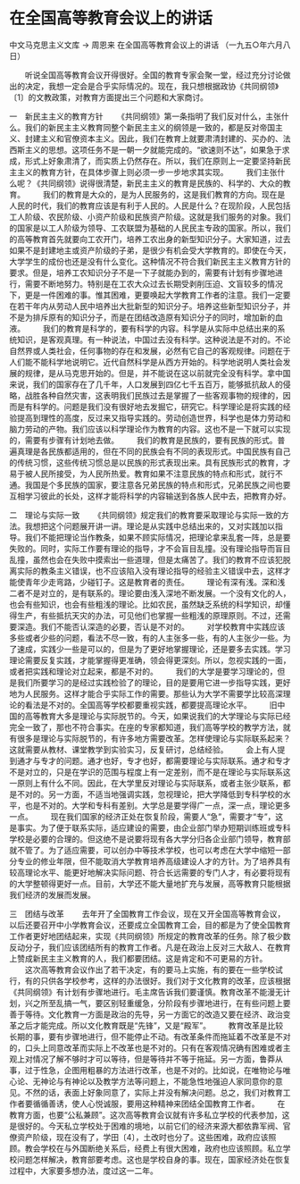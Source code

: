 # 在全国高等教育会议上的讲话

中文马克思主义文库 -> 周恩来
在全国高等教育会议上的讲话
（一九五○年六月八日）


　　听说全国高等教育会议开得很好。全国的教育专家会聚一堂，经过充分讨论做出的决定，我想一定会是合乎实际情况的。现在，我只想根据政协《共同纲领》〔1〕的文教政策，对教育方面提出三个问题和大家商讨。

一　新民主主义的教育方针
　　《共同纲领》第一条指明了我们反对什么，主张什么。我们的新民主主义教育同整个新民主主义的纲领是一致的，都是反对帝国主义、封建主义和官僚资本主义。因此，我们在教育上就要肃清封建的、买办的、法西斯主义的思想。这项任务不是一朝一夕就能完成的。“欲速则不达”，如果急于求成，形式上好象肃清了，而实质上仍然存在。所以，我们在原则上一定要坚持新民主主义的教育方针，在具体步骤上则必须一步一步地求其实现。
　　我们主张什么呢？《共同纲领》说得很清楚，新民主主义的教育是民族的、科学的、大众的教育。
　　我们的教育是大众的，是为人民服务的，这是我们教育的方向。现在是人民的时代，我们的教育应该是有利于人民的。人民是什么？在现阶段，人民包括工人阶级、农民阶级、小资产阶级和民族资产阶级。这就是我们服务的对象。我们的国家是以工人阶级为领导、工农联盟为基础的人民民主专政的国家。所以，我们的高等教育首先就要向工农开门，培养工农出身的新型知识分子。大家知道，过去如果不是封建地主或资产阶级的子弟，是很少有机会受大学教育的。即使在今天，大学学生的成份也还是没有什么变化。这种情况不符合我们新民主主义教育方针的要求。但是，培养工农知识分子不是一下子就能办到的，需要有计划有步骤地进行，需要不断地努力。特别是在工农大众过去长期受剥削压迫、文盲较多的情况下，更是一件困难的事。惟其困难，更要唤起大学教育工作者的注意。我们一定要在若干年内从劳动人民中培养出大批新型的知识分子。培养这些新型知识分子，并不是为排斥原有的知识分子，而是在团结改造原有知识分子的同时，增加新的血液。
　　我们的教育是科学的，要有科学的内容。科学是从实际中总结出来的系统知识，是客观真理。有一种说法，中国过去没有科学。这种说法是不对的。不论自然界或人类社会，任何事物的存在和发展，必然有它自己的客观规律。问题在于人们能不能科学地说明它。近代自然科学是从西方开始的。科学地说明人类社会发展的规律，是从马克思开始的。但是，并不能说在这以前就完全没有科学。拿中国来说，我们的国家存在了几千年，人口发展到四亿七千五百万，能够抵抗敌人的侵略，战胜各种自然灾害，这表明我们民族过去是掌握了一些客观事物的规律的，因而是有科学的。问题是我们没有很好地去发掘它，研究它。科学理论是将实践的经验提高到理性的高度，反过来又指导实践的。劳动创造世界，科学也是体力劳动和脑力劳动的产物。我们应该以科学理论作为教育的内容。这也不是一下就可以实现的，需要有步骤有计划地去做。
　　我们的教育是民族的，要有民族的形式。普遍真理是各民族都适用的，但在不同的民族会有不同的表现形式。中国民族有自己的传统习惯，这些传统习惯总是以民族的形式表现出来。具有民族形式的教育，才易于被人民所接受，为人民所热爱。教育如果不注意民族的特点和形式，就行不通。我国是个多民族的国家，要注意各兄弟民族的特点和形式，兄弟民族之间也要互相学习彼此的长处，这样才能将科学的内容输送到各族人民中去，把教育办好。

二　理论与实际一致
　　《共同纲领》规定我们的教育要采取理论与实际一致的方法。我想把这个问题展开讲一讲。理论是从实践中总结出来的，又对实践加以指导。我们不能把理论当作教条，如果不顾实际情况，把理论拿来乱套一阵，总是要失败的。同时，实际工作要有理论的指导，才不会盲目乱撞。没有理论指导而盲目乱撞，虽然也会在失败中摸索出一些道理，但是太痛苦了。我们的教育不应该犯脱离实际的教条主义错误，也不应该陷入没有理论指导的经验主义错误中去，这样才能使青年少走弯路，少碰钉子。这是教育者的责任。
　　理论有深有浅。深和浅二者不是对立的，是有联系的。理论要由浅入深地不断发展。一个没有文化的人，也会有些知识，也会有些粗浅的理论。比如农民，虽然缺乏系统的科学知识，却懂得生产，有些抵抗天灾的办法，可见他们也掌握一些粗浅的原理原则。不过，还需要深造。我们不能否认深造的必要，否认是不对的。
　　对学校教育中实践应该多些或者少些的问题，看法不尽一致，有的人主张多一些，有的人主张少一些。为了速成，实践少一些是可以的，但是为了更好地掌握理论，还是要多去实践。学习理论需要反复实践，才能掌握得更准确，领会得更深刻。所以，忽视实践的一面，或者把实践和理论对立起来，都是不对的。
　　我们的大学是要学习理论的，但是我们所要学习的是经过实践检验了的理论，目的是要用它进一步指导实践，更好地为人民服务。这样才能合乎实际工作的需要。那些认为大学不需要学比较高深理论的看法是不对的。全国高等学校都要重视实践，都要提高理论水平。
　　旧中国的高等教育大多是理论与实际脱节的。今天，如果说我们的大学理论与实际已经完全一致了，那也不符合事实。在座的专家都知道，我们高等学校的教学方法，就有很多是理论与实际脱节的，有许多地方需要改革。怎样使理论与实际联系起来？这就需要从教材、课堂教学到实验实习，反复研讨，总结经验。
　　会上有人提到通才与专才的问题。通才也好，专才也好，都需要理论与实际联系。通才和专才不是对立的，只是在学识的范围与程度上有一定差别，而不是在理论与实际联系这一原则上有什么不同。因此，在大学里反对理论与实际联系，或者主张少联系，都是不对的。另一方面，不适当地强调实践，忽视理论，把大学降低到专科学校的水平，也是不对的。大学和专科有差别。大学总是要学得广一点，深一点，理论更多一点。
　　现在我们国家的经济正处在恢复阶段，需要人“急”，需要才“专”，这是事实。为了便于联系实际，适应建设的需要，由企业部门举办短期训练班或专科学校是必要的合理的。但这绝不是说要将现有各大学分归各企业部门领导，教育部就不管了。为了适应需要，可以创办中等技术学校，也可以考虑在大学中缩短一部分专业的修业年限，但不能取消大学教育培养高级建设人才的方针。为了培养具有较高理论水平、能更好地解决实际问题、符合长远需要的专门人才，有必要将现有的大学整顿得更好一点。目前，大学还不能大量地扩充与发展，高等教育只能根据我们经济的发展而发展。

三　团结与改革
　　去年开了全国教育工作会议，现在又开全国高等教育会议，以后还要召开中小学教育会议，还要成立全国教育工会，目的都是为了使全国教育工作者更好地团结起来，实现《共同纲领》所规定的教育改革的任务。除了极少数反动分子，我们应该团结所有的教育工作者。凡是在政治上反对三大敌人、在教育上赞成新民主主义教育的人，我们都要团结。这是肯定和不可更易的方针。
　　这次高等教育会议作出了若干决定，有的要马上实施，有的要在一些学校试行，有的只供各学校参考，这样的办法很好。我们对于文化教育的改革，应该根据《共同纲领》有计划有步骤地进行。毛主席告诉我们要谨慎。教育改革不能漫无计划，兴之所至乱搞一气，要区别轻重缓急，分阶段有步骤地进行，在有些问题上要善于等待。文化教育一方面是政治的先导，另一方面它的改造又要在经济、政治变革之后才能完成。所以文化教育既是“先锋”，又是“殿军”。
　　教育改革是比较长期的事，要有步骤地进行，但不能停止不动。有改革条件而拖延着不改革是不对的，口头上同意改革而实际上不改革也是不对的。只有在客观情况确有困难或者主观上对情况了解不够时才可以等待，但是等待并不等于拖延。另一方面，鲁莽从事，过于性急，企图用粗暴的方法进行改革，也是不对的。比如说，在唯物论与唯心论、无神论与有神论以及教学方法等问题上，不能急性地强迫人家同意你的意见。不然的话，表面上好象同意了，实际上并没有解决问题。总之，我们对教育工作者要循循善诱，使人心悦诚服，要用这种精神来团结全国教育工作者。
　　在教育方面，也要“公私兼顾”。这次高等教育会议就有许多私立学校的代表参加，这是很好的。今天私立学校处于困难的境地，以前它们的经济来源大都依靠军阀、官僚资产阶级，现在没有了，学田〔4〕，土改时也分了。这些困难，政府应该照顾。教会学校在与外国断绝关系后，经费上有很大困难，政府也应该照顾。私立学校问题怎样解决，教育部要考虑。这也是学校自身的事。现在，国家经济处在恢复过程中，大家要多想办法，度过这一二年。



